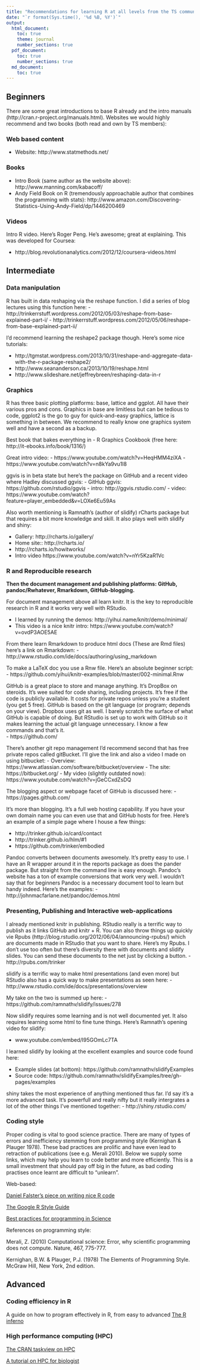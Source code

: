 ```yaml
---
title: "Recommendations for learning R at all levels from the TS community"
date: "`r format(Sys.time(), '%d %B, %Y')`"
output:
  html_document:
    toc: true
    theme: journal
    number_sections: true
  pdf_document:
    toc: true
    number_sections: true
  md_document:
    toc: true  
---
```


## Beginners

There are some great introductions to base R already and the intro manuals (http://cran.r-project.org/manuals.html).  Websites we would highly recommend and two books (both read and own by TS members):

### Web based content 
- Website: http://www.statmethods.net/

### Books
- Intro Book (same author as the website above): http://www.manning.com/kabacoff/
- Andy Field Book on R (tremendously approachable author that combines the programming with stats): http://www.amazon.com/Discovering-Statistics-Using-Andy-Field/dp/1446200469

### Videos 
Intro R video.  Here's Roger Peng.  He's awesome; great at explaining.  This was developed for Coursea:

- http://blog.revolutionanalytics.com/2012/12/coursera-videos.html



## Intermediate 


### Data manipulation
R has built in data reshaping via the reshape function.  I did a series of blog lectures using this function here:
- http://trinkerrstuff.wordpress.com/2012/05/03/reshape-from-base-explained-part-i/
- http://trinkerrstuff.wordpress.com/2012/05/06/reshape-from-base-explained-part-ii/

I'd recommend learning the reshape2 package though.  Here's some nice tutorials:

- http://tgmstat.wordpress.com/2013/10/31/reshape-and-aggregate-data-with-the-r-package-reshape2/
- http://www.seananderson.ca/2013/10/19/reshape.html
- http://www.slideshare.net/jeffreybreen/reshaping-data-in-r

### Graphics

R has three basic plotting platforms: base, lattice and ggplot. All have their various pros and cons. Graphics in base are limitless but can be tedious to code, ggplot2 is the go to guy for quick-and-easy graphics, lattice is something in between.  We recommend to really know one graphics system well and have a second as a backup. 

Best book that bakes everything in 
- R Graphics Cookbook (free here: http://it-ebooks.info/book/1316/)

Great intro video:
- https://www.youtube.com/watch?v=HeqHMM4ziXA
- https://www.youtube.com/watch?v=n8kYa9vu1l8

ggvis is in beta state but here's the package on GitHub and a recent video where Hadley discussed ggvis:
- GitHub ggvis:  https://github.com/rstudio/ggvis
- intro:  http://ggvis.rstudio.com/
- video:  https://www.youtube.com/watch?feature=player_embedded&v=LOXe6Eu59As


Also worth mentioning is Ramnath's (author of slidify) rCharts package but that requires a bit more knowledge and skill.  It also plays well with slidify and shiny:

- Gallery:  http://rcharts.io/gallery/
- Home site::  http://rcharts.io/
- http://rcharts.io/howitworks/
- Intro video https://www.youtube.com/watch?v=nYr5KzaR1Vc

### R and Reproducible research

**Then the document management and publishing platforms: GitHub, pandoc/Rwhatever, Rmarkdown, GitHub-blogging.**

For document management above all learn knitr.  It is the key to reproducible research in R and it works very well with RStudio.  

- I learned by running the demos: http://yihui.name/knitr/demo/minimal/
- This video is a nice knitr intro: https://www.youtube.com/watch?v=ovdP3AOE5AE


From there learn Rmarkdown to produce html docs (These are Rmd files) here's a link on Rmarkdown: 
- http://www.rstudio.com/ide/docs/authoring/using_markdown

To make a LaTeX doc you use a Rnw file.  Here's an absolute beginner script:
- https://github.com/yihui/knitr-examples/blob/master/002-minimal.Rnw

GitHub is a great place to store and manage anything.  It's DropBox on steroids.  It's wee suited for code sharing, including projects.  It's free if the code is publicly available.  It costs for private repos unless you're a student (you get 5 free).  GitHub is based on the git language (or program; depends on your view).  Dropbox uses git as well.  I barely scratch the surface of what GitHub is capable of doing.  But RStudio is set up to work with GitHub so it makes learning the actual git language unnecessary.  I know a few commands and that's it.  
- https://github.com/

There's another git repo management I'd recommend second that has free private repos called gitBucket.  I'll give the link and also a video I made on using bitbucket:
- Overview: https://www.atlassian.com/software/bitbucket/overview
- The site: https://bitbucket.org/
- My video (slightly outdated now): https://www.youtube.com/watch?v=jGeCCxdZsDQ

The blogging aspect or webpage facet of GitHub is discussed here:
- https://pages.github.com/

It's more than blogging.  It's a full web hosting capability.  If you have your own domain name you can even use that and GitHub hosts for free.  Here's an example of a simple page where I house a few things:

- http://trinker.github.io/card/contact
- http://trinker.github.io/hlm/#1
- https://github.com/trinker/embodied

Pandoc converts between documents awesomely.  It's pretty easy to use.  I have an R wrapper around it in the reports package as does the pander package.  But straight from the command line is easy enough.  Pandoc's website has a ton of example conversions that work very well.  I wouldn't say that for beginners Pandoc is a necessary document tool to learn but handy indeed.  Here's the examples:
- http://johnmacfarlane.net/pandoc/demos.html


### Presenting, Publishing and Interactive web-applications

I already mentioned knitr in publishing.  RStudio really is a terrific way to publish as it links GitHub and knitr + R.  You can also throw things up quickly vie Rpubs (http://blog.rstudio.org/2012/06/04/announcing-rpubs/) which are documents made in RStudio that you want to share.  Here's my Rpubs.  I don't use too often but there's diversity there with documents and slidify slides.  You can send these documents to the net just by clicking a button.
- http://rpubs.com/trinker

slidify is a terrific way to make html presentations (and even more) but RStudio also has a quick way to make presentations as seen here:
- http://www.rstudio.com/ide/docs/presentations/overview

My take on the two is summed up here: 
- https://github.com/ramnathv/slidify/issues/278

Now slidify requires some learning and is not well documented yet.  It also requires learning some html to fine tune things.  Here's Ramnath's opening video for slidify:

- www.youtube.com/embed/I95GOmLc7TA

I learned slidify by looking at the excellent examples and source code found here:

- Example slides (at bottom): https://github.com/ramnathv/slidifyExamples
- Source code: https://github.com/ramnathv/slidifyExamples/tree/gh-pages/examples

shiny takes the most experience of anything mentioned thus far.  I'd say it's a more advanced task.  It's powerfull and really nifty but it really intergrates a lot of the other things I've mentioned together:
- http://shiny.rstudio.com/

### Coding style  
Proper coding is vital to good science practice. There are many of types of errors and inefficiency stemming from programming style (Kernighan & Plauger 1978). These bad practices are prolific and have even lead to retraction of publications (see e.g. Merali 2010). Below we supply some links, which may help you learn to code better and more efficiently. This is a small investment that should pay off big in the future, as bad coding practises once learnt are difficult to "unlearn".

Web-based:

[Daniel Falster's piece on writing nice R code](http://nicercode.github.io/blog/2013-04-05-why-nice-code/)

[The Google R Style Guide](http://nicercode.github.io/blog/2013-04-05-why-nice-code/)

[Best practices for programming in Science](http://arxiv.org/pdf/1210.0530v3.pdf)

References on programming style:

Merali, Z. (2010) Computational science: Error, why scientific programming
does not compute. Nature, 467, 775-777.

Kernighan, B.W. & Plauger, P.J. (1978) The Elements of Programming Style.
McGraw Hill, New York, 2nd edition.

## Advanced

### Coding efficiency in R
A guide on how to program effectively in R, from easy to advanced
[The R inferno](http://www.burns-stat.com/documents/books/the-r-inferno/)

### High performance computing (HPC)

[The CRAN taskview on HPC](http://cran.r-project.org/web/views/HighPerformanceComputing.html)

[A tutorial on HPC for biologist](http://journals.plos.org/ploscompbiol/article?id=10.1371/journal.pcbi.1004140)